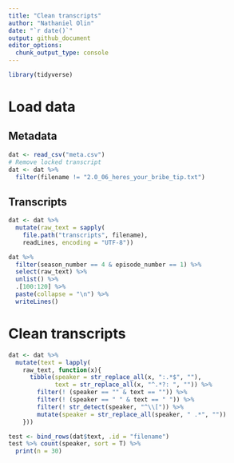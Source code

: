 ```yaml
---
title: "Clean transcripts"
author: "Nathaniel Olin"
date: "`r date()`"
output: github_document
editor_options: 
  chunk_output_type: console
---
```


```r
library(tidyverse)
```

# Load data

## Metadata

```r
dat <- read_csv("meta.csv")
# Remove locked transcript
dat <- dat %>%
  filter(filename != "2.0_06_heres_your_bribe_tip.txt")
```

## Transcripts

```r
dat <- dat %>%
  mutate(raw_text = sapply(
    file.path("transcripts", filename), 
    readLines, encoding = "UTF-8"))

dat %>%
  filter(season_number == 4 & episode_number == 1) %>%
  select(raw_text) %>%
  unlist() %>%
  .[100:120] %>%
  paste(collapse = "\n") %>%
  writeLines()
```

# Clean transcripts

```r
dat <- dat %>%
  mutate(text = lapply(
    raw_text, function(x){
      tibble(speaker = str_replace_all(x, ":.*$", ""),
             text = str_replace_all(x, "^.*?: ", "")) %>%
        filter(! (speaker == "" & text == "")) %>%
        filter(! (speaker == " " & text == " ")) %>%
        filter(! str_detect(speaker, "^\\[")) %>%
        mutate(speaker = str_replace_all(speaker, " .*", ""))
    }))
```

```r
test <- bind_rows(dat$text, .id = "filename")
test %>% count(speaker, sort = T) %>%
  print(n = 30)
```

